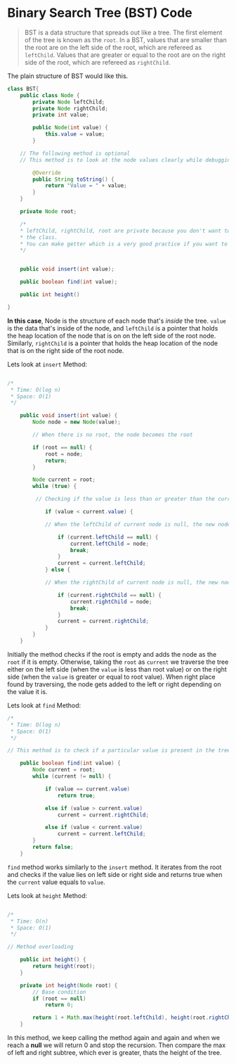 # Binary Search Tree (BST) Code

> BST is a data structure that spreads out like a tree. The first element of the tree is known as the `root`. In a BST,
> values that are smaller than the root are on the left side of the root, which are refereed as `leftChild`.
> Values that are greater or equal to the root are on the right side of the root, which are refereed as `rightChild`.

The plain structure of BST would like this.

```java:BST.java
class BST{
    public class Node {
        private Node leftChild;
        private Node rightChild;
        private int value;

        public Node(int value) {
            this.value = value;
        }

    // The following method is optional
    // This method is to look at the node values clearly while debugging.

        @Override
        public String toString() {
            return "Value = " + value;
        }
    }

    private Node root;

    /*
    * leftChild, rightChild, root are private because you don't want to access them outside of
    * the class.
    * You can make getter which is a very good practice if you want to read private variables
    */


    public void insert(int value);

    public boolean find(int value);

    public int height()

}
```

**In this case**, Node is the structure of each node that's _inside_ the tree. `value` is the data that's inside of the node, and
`leftChild` is a pointer that holds the heap location of the node that is on on the left side of the root node. Similarly,
`rightChild` is a pointer that holds the heap location of the node that is on the right side of the root node.

Lets look at `insert` Method:

```JAVA:insert.java

/*
 * Time: O(log n)
 * Space: O(1)
 */

    public void insert(int value) {
        Node node = new Node(value);

        // When there is no root, the node becomes the root

        if (root == null) {
            root = node;
            return;
        }

        Node current = root;
        while (true) {

         // Checking if the value is less than or greater than the current

            if (value < current.value) {

            // When the leftChild of current node is null, the new node is placed over there

                if (current.leftChild == null) {
                    current.leftChild = node;
                    break;
                }
                current = current.leftChild;
            } else {

            // When the rightChild of current node is null, the new node is places over there

                if (current.rightChild == null) {
                    current.rightChild = node;
                    break;
                }
                current = current.rightChild;
            }
        }
    }
```

Initially the method checks if the root is empty and adds the node as the `root` if it is empty. Otherwise, taking the `root` as `current` we
traverse the tree either on the left side (when the `value` is less than root value) or on the right side (when the `value` is greater or equal
to root value). When right place found by traversing, the node gets added to the left or right depending on the value it is.

Lets look at `find` Method:

```JAVA:find.java
/*
 * Time: O(log n)
 * Space: O(1)
 */

// This method is to check if a particular value is present in the tree

    public boolean find(int value) {
        Node current = root;
        while (current != null) {

            if (value == current.value)
                return true;

            else if (value > current.value)
                current = current.rightChild;

            else if (value < current.value)
                current = current.leftChild;
        }
        return false;
    }
```

`find` method works similarly to the `insert` method. It iterates from the root and checks if the value lies on left side or
right side and returns true when the `current` value equals to `value`.

Lets look at `height` Method:

```JAVA:height.java

/*
 * Time: O(n)
 * Space: O(1)
 */

// Method overloading

    public int height() {
        return height(root);
    }

    private int height(Node root) {
        // Base condition
        if (root == null)
            return 0;

        return 1 + Math.max(height(root.leftChild), height(root.rightChild));
    }
```

In this method, we keep calling the method again and again and when we reach a **null** we will return 0 and stop the recursion.
Then compare the max of left and right subtree, which ever is greater, thats the height of the tree.
